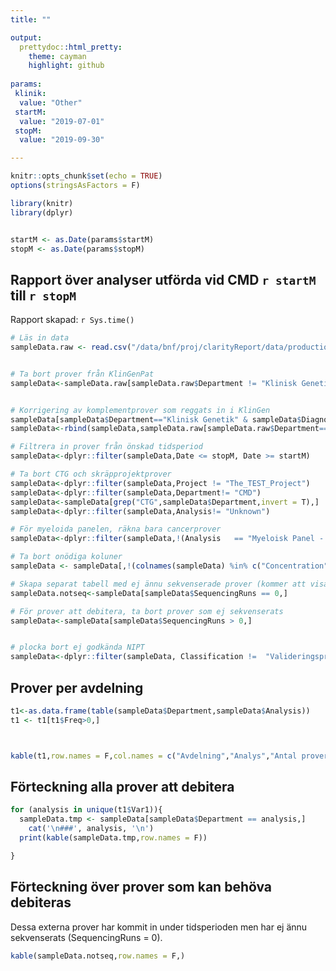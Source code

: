 ```yaml
---
title: ""

output:
  prettydoc::html_pretty:
    theme: cayman
    highlight: github
    
params:
 klinik:
  value: "Other"
 startM:
  value: "2019-07-01"
 stopM:
  value: "2019-09-30"

---
```


```r


knitr::opts_chunk$set(echo = TRUE)
options(stringsAsFactors = F)

library(knitr)
library(dplyr)


startM <- as.Date(params$startM)
stopM <- as.Date(params$stopM)


```

## Rapport över analyser utförda vid CMD  `r startM` till `r stopM`

Rapport skapad: `r Sys.time()`




```r


# Läs in data
sampleData.raw <- read.csv("/data/bnf/proj/clarityReport/data/production/sample_data.fixed.tsv",row.names=NULL,sep="\t")


# Ta bort prover från KlinGenPat
sampleData<-sampleData.raw[sampleData.raw$Department != "Klinisk Genetik" & sampleData.raw$Department != "Klinisk Patologi",]


# Korrigering av komplementprover som reggats in i KlinGen
sampleData[sampleData$Department=="Klinisk Genetik" & sampleData$Diagnos=="complement","Department"]<-"Klinisk immunologi och transfusionsmedicin"
sampleData<-rbind(sampleData,sampleData.raw[sampleData.raw$Department=="Klinisk Genetik" & sampleData.raw$Diagnos=="complement",])

# Filtrera in prover från önskad tidsperiod
sampleData<-dplyr::filter(sampleData,Date <= stopM, Date >= startM)

# Ta bort CTG och skräpprojektprover
sampleData<-dplyr::filter(sampleData,Project != "The_TEST_Project")
sampleData<-dplyr::filter(sampleData,Department!= "CMD")
sampleData<-sampleData[grep("CTG",sampleData$Department,invert = T),]
sampleData<-dplyr::filter(sampleData,Analysis!= "Unknown")

# För myeloida panelen, räkna bara cancerprover
sampleData<-dplyr::filter(sampleData,!(Analysis   == "Myeloisk Panel - Parad" & Tissue == "Hud" ))

# Ta bort onödiga koluner
sampleData <- sampleData[,!(colnames(sampleData) %in% c("Concentration","Tissue","NucleotideType"))]

# Skapa separat tabell med ej ännu sekvenserade prover (kommer att visas längst ner)
sampleData.notseq<-sampleData[sampleData$SequencingRuns == 0,]

# För prover att debitera, ta bort prover som ej sekvenserats
sampleData<-sampleData[sampleData$SequencingRuns > 0,]


# plocka bort ej godkända NIPT
sampleData<-dplyr::filter(sampleData, Classification !=  "Valideringsprov - Ej Godkänt",  Classification != "Rutinprov - Ej Godkänt")

````


## Prover per avdelning


```r
t1<-as.data.frame(table(sampleData$Department,sampleData$Analysis))
t1 <- t1[t1$Freq>0,]



kable(t1,row.names = F,col.names = c("Avdelning","Analys","Antal prover"))

```

## Förteckning alla prover att debitera


```r


for (analysis in unique(t1$Var1)){
  sampleData.tmp <- sampleData[sampleData$Department == analysis,]
    cat('\n###', analysis, '\n')
  print(kable(sampleData.tmp,row.names = F))

}

```


## Förteckning över prover som kan behöva debiteras

Dessa externa prover har kommit in under tidsperioden men har ej ännu sekvenserats (SequencingRuns = 0).
```r

kable(sampleData.notseq,row.names = F,)

```
